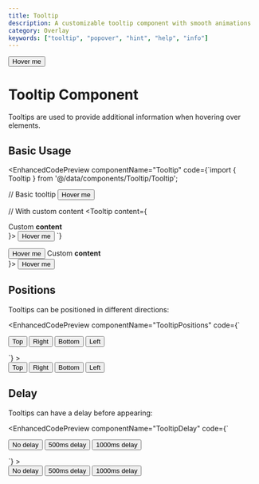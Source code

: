 ```yaml
---
title: Tooltip
description: A customizable tooltip component with smooth animations
category: Overlay
keywords: ["tooltip", "popover", "hint", "help", "info"]
---
```



<ComponentPreview>
  <div className="flex flex-wrap gap-4 items-center">
    <Tooltip content="This is a tooltip">
      <Button>Hover me</Button>
    </Tooltip>
  </div>
</ComponentPreview>


<div className="flex justify-end mb-6">
  <ThemeSwitcher />
</div>

# Tooltip Component

Tooltips are used to provide additional information when hovering over elements.

## Basic Usage

<EnhancedCodePreview
  componentName="Tooltip"
  code={`import { Tooltip } from '@/data/components/Tooltip/Tooltip';

// Basic tooltip
<Tooltip content="This is a tooltip">
  <Button>Hover me</Button>
</Tooltip>

// With custom content
<Tooltip content={<div>Custom <strong>content</strong></div>}>
  <Button>Hover me</Button>
</Tooltip>`}
>
  <div className="flex flex-wrap gap-4 items-center">
    <Tooltip content="This is a tooltip">
      <Button>Hover me</Button>
    </Tooltip>
    <Tooltip content={<div>Custom <strong>content</strong></div>}>
      <Button>Hover me</Button>
    </Tooltip>
  </div>
</EnhancedCodePreview>

## Positions

Tooltips can be positioned in different directions:

<EnhancedCodePreview
  componentName="TooltipPositions"
  code={`<div className="flex flex-wrap gap-4 items-center">
  <Tooltip content="Top" position="top">
    <Button>Top</Button>
  </Tooltip>
  <Tooltip content="Right" position="right">
    <Button>Right</Button>
  </Tooltip>
  <Tooltip content="Bottom" position="bottom">
    <Button>Bottom</Button>
  </Tooltip>
  <Tooltip content="Left" position="left">
    <Button>Left</Button>
  </Tooltip>
</div>`}
>
  <div className="flex flex-wrap gap-4 items-center">
    <Tooltip content="Top" position="top">
      <Button>Top</Button>
    </Tooltip>
    <Tooltip content="Right" position="right">
      <Button>Right</Button>
    </Tooltip>
    <Tooltip content="Bottom" position="bottom">
      <Button>Bottom</Button>
    </Tooltip>
    <Tooltip content="Left" position="left">
      <Button>Left</Button>
    </Tooltip>
  </div>
</EnhancedCodePreview>

## Delay

Tooltips can have a delay before appearing:

<EnhancedCodePreview
  componentName="TooltipDelay"
  code={`<div className="flex flex-wrap gap-4 items-center">
  <Tooltip content="No delay" delay={0}>
    <Button>No delay</Button>
  </Tooltip>
  <Tooltip content="500ms delay" delay={0.5}>
    <Button>500ms delay</Button>
  </Tooltip>
  <Tooltip content="1000ms delay" delay={1}>
    <Button>1000ms delay</Button>
  </Tooltip>
</div>`}
>
  <div className="flex flex-wrap gap-4 items-center">
    <Tooltip content="No delay" delay={0}>
      <Button>No delay</Button>
    </Tooltip>
    <Tooltip content="500ms delay" delay={0.5}>
      <Button>500ms delay</Button>
    </Tooltip>
    <Tooltip content="1000ms delay" delay={1}>
      <Button>1000ms delay</Button>
    </Tooltip>
  </div>
</EnhancedCodePreview> 